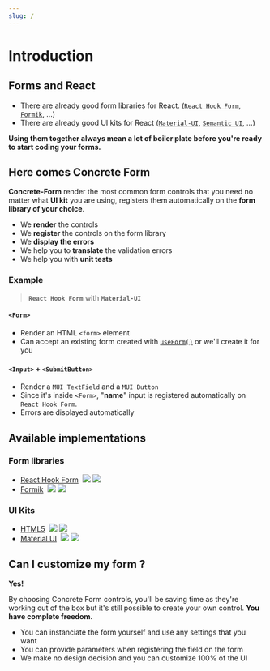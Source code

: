 ```yaml
---
slug: /
---
```



# Introduction

## Forms and React
- There are already good form libraries for React. ([`React Hook Form`](https://react-hook-form.com/), [`Formik`](https://formik.org/), ...)
- There are already good UI kits for React ([`Material-UI`](https://mui.com/), [`Semantic UI`](https://semantic-ui.com/), ...)

**Using them together always mean a lot of boiler plate before you're ready to start coding your forms.**
## Here comes Concrete Form

**Concrete-Form** render the most common form controls that you need no matter what **UI kit** you are using, registers them automatically on the **form library of your choice**. 

- We **render** the controls
- We **register** the controls on the form library
- We **display the errors**
- We help you to **translate** the validation errors
- We help you with **unit tests**

### Example
> **`React Hook Form`** with **`Material-UI`**

<BasicDemo dense />

#### `<Form>`
- Render an HTML `<form>` element
- Can accept an existing form created with [`useForm()`](https://react-hook-form.com/api/useform) or we'll create it for you

#### `<Input>` + `<SubmitButton>`
- Render a `MUI TextField` and a `MUI Button`
- Since it's inside `<Form>`, "**name**" input is registered automatically on `React Hook Form`.
- Errors are displayed automatically

## Available implementations
### Form libraries
- [React Hook Form](https://github.com/concrete-form/react-hook-form)  [![](https://img.shields.io/appveyor/build/kegi/react-hook-form?style=flat-square)](https://ci.appveyor.com/project/kegi/react-hook-form/history) [![](https://img.shields.io/coveralls/github/concrete-form/react-hook-form?style=flat-square)](https://coveralls.io/github/concrete-form/react-hook-form)
- [Formik](https://github.com/concrete-form/formik)  [![](https://img.shields.io/appveyor/build/kegi/formik?style=flat-square)](https://ci.appveyor.com/project/kegi/formik/history) [![](https://img.shields.io/coveralls/github/concrete-form/formik?style=flat-square)](https://coveralls.io/github/concrete-form/formik)

### UI Kits
- [HTML5](https://github.com/concrete-form/html5)  [![](https://img.shields.io/appveyor/build/kegi/html5?style=flat-square)](https://ci.appveyor.com/project/kegi/html5/history) [![](https://img.shields.io/coveralls/github/concrete-form/html5?style=flat-square)](https://coveralls.io/github/concrete-form/html5)
- [Material UI](https://github.com/concrete-form/mui)  [![](https://img.shields.io/appveyor/build/kegi/mui?style=flat-square)](https://ci.appveyor.com/project/kegi/mui/history) [![](https://img.shields.io/coveralls/github/concrete-form/mui?style=flat-square)](https://coveralls.io/github/concrete-form/mui)

## Can I customize my form ?

**Yes!**

By choosing Concrete Form controls, you'll be saving time as they're working out of the box but it's still possible to create your own control. **You have complete freedom.**

- You can instanciate the form yourself and use any settings that you want
- You can provide parameters when registering the field on the form
- We make no design decision and you can customize 100% of the UI
